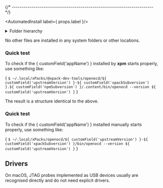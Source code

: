 



{/* ------------------------------------------------------------------------ */}

<AutomatedInstall label={ props.label }/>

<details>
<summary>Folder hierarchy</summary>

After install, the package creates a folder hierarchy like the following
(only the first two depth levels are shown):

<CodeBlock language="console"> {
`$ tree -L 2 ~/Library/xPacks/\@xpack-dev-tools/openocd/${ customField('upstreamVersion') }-${ customField('xpackSubversion') }.${ customField('npmSubversion') }/.content/
/Users/ilg/Library/xPacks/\@xpack-dev-tools/openocd/${ customField('upstreamVersion') }-${ customField('xpackSubversion') }.${ customField('npmSubversion') }/.content/
├── README.md
├── bin
│   └── openocd
├── distro-info
│   └── licenses
├── libexec
│   ├── libftdi1.2.5.0.dylib
│   ├── libftdi1.2.dylib -> libftdi1.2.5.0.dylib
│   ├── libhidapi.0.14.0.dylib
│   └── libusb-1.0.0.dylib
└── openocd
    ├── OpenULINK
    ├── angie
    ├── contrib
    └── scripts

10 directories, 6 files`
}</CodeBlock>

</details>

No other files are installed in any system folders or other locations.

<AutomatedUninstall/>

### Quick test

To check if the { customField('appName') } installed by **xpm** starts properly, use something like:

<CodeBlock language="console"> {
`$ ~/.local/xPacks/@xpack-dev-tools/openocd/${ customField('upstreamVersion') }-${ customField('xpackSubversion') }.${ customField('npmSubversion') }/.content/bin/openocd --version
${ customField('upstreamVersion') }`
}</CodeBlock>

<ManualInstall/>

<ManualInstallMacOS/>

<ManualInstallInfo/>

The result is a structure identical to the above.

### Quick test

To check if the { customField('appName') } installed manually starts properly, use something like:

<CodeBlock language="console"> {
`$ ~/.local/xPacks/openocd/${ customField('upstreamVersion') }-${ customField('xpackSubversion') }/bin/openocd --version
${ customField('upstreamVersion') }`
}</CodeBlock>

## Drivers

On macOS, JTAG probes implemented as USB devices usually are
recognised directly and do not need explicit drivers.
